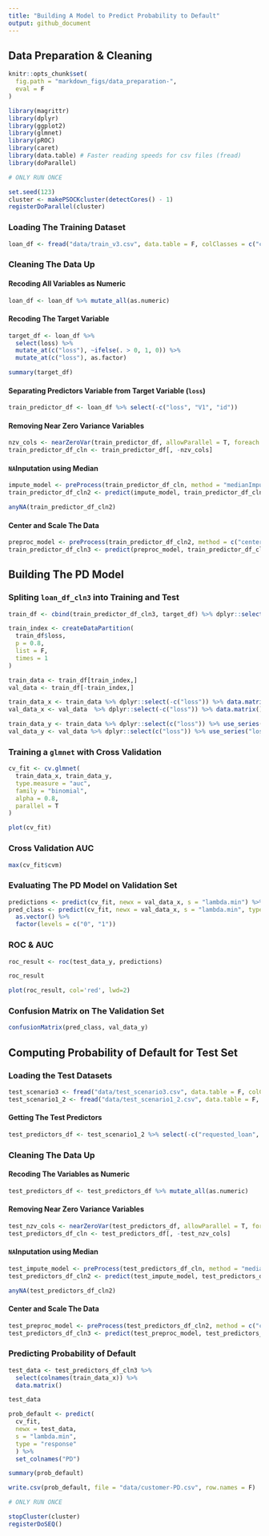 ```yaml
---
title: "Building A Model to Predict Probability to Default"
output: github_document
---
```


## Data Preparation & Cleaning

```r
knitr::opts_chunk$set(
  fig.path = "markdown_figs/data_preparation-",
  eval = F
)
```

```r
library(magrittr)
library(dplyr)
library(ggplot2)
library(glmnet)
library(pROC)
library(caret)
library(data.table) # Faster reading speeds for csv files (fread)
library(doParallel)
```

```r
# ONLY RUN ONCE

set.seed(123)
cluster <- makePSOCKcluster(detectCores() - 1)
registerDoParallel(cluster)
```

### Loading The Training Dataset

```r
loan_df <- fread("data/train_v3.csv", data.table = F, colClasses = c("character"))
```

### Cleaning The Data Up

#### Recoding All Variables as Numeric

```r
loan_df <- loan_df %>% mutate_all(as.numeric)
```

#### Recoding The Target Variable

```r
target_df <- loan_df %>%
  select(loss) %>%
  mutate_at(c("loss"), ~ifelse(. > 0, 1, 0)) %>%
  mutate_at(c("loss"), as.factor)

summary(target_df)
```

#### Separating Predictors Variable from Target Variable (`loss`)

```r
train_predictor_df <- loan_df %>% select(-c("loss", "V1", "id"))
```

#### Removing Near Zero Variance Variables

```r
nzv_cols <- nearZeroVar(train_predictor_df, allowParallel = T, foreach = T)
train_predictor_df_cln <- train_predictor_df[, -nzv_cols]
```

#### `NA`Inputation using Median 

```r
impute_model <- preProcess(train_predictor_df_cln, method = "medianImpute")
train_predictor_df_cln2 <- predict(impute_model, train_predictor_df_cln)

anyNA(train_predictor_df_cln2)
```

#### Center and Scale The Data

```r
preproc_model <- preProcess(train_predictor_df_cln2, method = c("center", "scale"))
train_predictor_df_cln3 <- predict(preproc_model, train_predictor_df_cln2)
```

## Building The PD Model

### Spliting `loan_df_cln3` into Training and Test

```r
train_df <- cbind(train_predictor_df_cln3, target_df) %>% dplyr::select(-c("V1", "id"))

train_index <- createDataPartition(
  train_df$loss,
  p = 0.8,
  list = F,
  times = 1
)

train_data <- train_df[train_index,]
val_data <- train_df[-train_index,]

train_data_x <- train_data %>% dplyr::select(-c("loss")) %>% data.matrix()
val_data_x <- val_data  %>% dplyr::select(-c("loss")) %>% data.matrix()

train_data_y <- train_data %>% dplyr::select(c("loss")) %>% use_series("loss")
val_data_y <- val_data %>% dplyr::select(c("loss")) %>% use_series("loss")
```

### Training a `glmnet` with Cross Validation

```r
cv_fit <- cv.glmnet(
  train_data_x, train_data_y,
  type.measure = "auc",
  family = "binomial",
  alpha = 0.8,
  parallel = T
)

plot(cv_fit)
```

### Cross Validation AUC

```r
max(cv_fit$cvm)
```

### Evaluating The PD Model on Validation Set

```r
predictions <- predict(cv_fit, newx = val_data_x, s = "lambda.min") %>% as.vector()
pred_class <- predict(cv_fit, newx = val_data_x, s = "lambda.min", type = "class") %>% 
  as.vector() %>%
  factor(levels = c("0", "1"))
```

### ROC & AUC 

```r
roc_result <- roc(test_data_y, predictions)

roc_result
```

```r
plot(roc_result, col='red', lwd=2)
```

### Confusion Matrix on The Validation Set

```r
confusionMatrix(pred_class, val_data_y)
```

## Computing Probability of Default for Test Set

### Loading the Test Datasets

```r
test_scenario3 <- fread("data/test_scenario3.csv", data.table = F, colClasses = c("character"))
test_scenario1_2 <- fread("data/test_scenario1_2.csv", data.table = F, colClasses = c("character"))
```

#### Getting The Test Predictors

```r
test_predictors_df <- test_scenario1_2 %>% select(-c("requested_loan", "V1", "X", "id"))
```

### Cleaning The Data Up

#### Recoding The Variables as Numeric

```r
test_predictors_df <- test_predictors_df %>% mutate_all(as.numeric)
```

#### Removing Near Zero Variance Variables

```r
test_nzv_cols <- nearZeroVar(test_predictors_df, allowParallel = T, foreach = T)
test_predictors_df_cln <- test_predictors_df[, -test_nzv_cols]
```

#### `NA`Inputation using Median 

```r
test_impute_model <- preProcess(test_predictors_df_cln, method = "medianImpute")
test_predictors_df_cln2 <- predict(test_impute_model, test_predictors_df_cln)

anyNA(test_predictors_df_cln2)
```

#### Center and Scale The Data

```r
test_preproc_model <- preProcess(test_predictors_df_cln2, method = c("center", "scale"))
test_predictors_df_cln3 <- predict(test_preproc_model, test_predictors_df_cln2)
```

### Predicting Probability of Default

```r
test_data <- test_predictors_df_cln3 %>%
  select(colnames(train_data_x)) %>%
  data.matrix()

test_data
```

```r
prob_default <- predict(
  cv_fit,
  newx = test_data,
  s = "lambda.min",
  type = "response"
  ) %>%
  set_colnames("PD")

summary(prob_default)
```

```r
write.csv(prob_default, file = "data/customer-PD.csv", row.names = F)
```

```r
# ONLY RUN ONCE

stopCluster(cluster)
registerDoSEQ()
```
